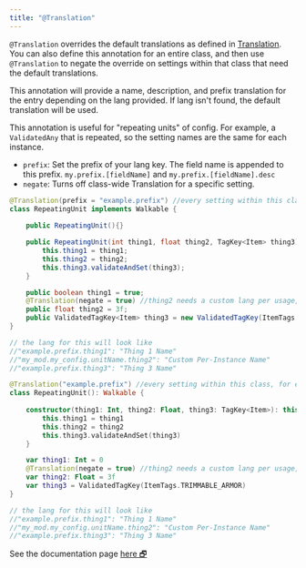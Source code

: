 ```yaml
---
title: "@Translation"
---
```


`@Translation` overrides the default translations as defined in [Translation](../Translation). You can also define this annotation for an entire class, and then use `@Translation` to negate the override on settings within that class that need the default translations.

This annotation will provide a name, description, and prefix translation for the entry depending on the lang provided. If lang isn't found, the default translation will be used.

This annotation is useful for "repeating units" of config. For example, a `ValidatedAny` that is repeated, so the setting names are the same for each instance.
- `prefix`: Set the prefix of your lang key. The field name is appended to this prefix. `my.prefix.[fieldName]` and `my.prefix.[fieldName].desc`
- `negate`: Turns off class-wide Translation for a specific setting.

<CodeTabs>

```java !!tabs Java
@Translation(prefix = "example.prefix") //every setting within this class, for every instance of the class, will use this lang prefix
class RepeatingUnit implements Walkable {
    
    public RepeatingUnit(){}

    public RepeatingUnit(int thing1, float thing2, TagKey<Item> thing3) {
        this.thing1 = thing1;
        this.thing2 = thing2;
        this.thing3.validateAndSet(thing3);
    }

    public boolean thing1 = true;
    @Translation(negate = true) //thing2 needs a custom lang per usage, depending on the specific use for it. Skips the prefix override.
    public float thing2 = 3f;
    public ValidatedTagKey<Item> thing3 = new ValidatedTagKey(ItemTags.TRIMMABLE_ARMOR);
}

// the lang for this will look like
//"example.prefix.thing1": "Thing 1 Name"
//"my_mod.my_config.unitName.thing2": "Custom Per-Instance Name"
//"example.prefix.thing3": "Thing 3 Name"
```

```kotlin !!tabs Kotlin
@Translation("example.prefix") //every setting within this class, for every instance of the class, will use this lang prefix
class RepeatingUnit(): Walkable {
    
    constructor(thing1: Int, thing2: Float, thing3: TagKey<Item>): this() {
        this.thing1 = thing1
        this.thing2 = thing2
        this.thing3.validateAndSet(thing3)
    }

    var thing1: Int = 0
    @Translation(negate = true) //thing2 needs a custom lang per usage, depending on the specific use for it. Skips the prefix override.
    var thing2: Float = 3f
    var thing3 = ValidatedTagKey(ItemTags.TRIMMABLE_ARMOR)
}

// the lang for this will look like
//"example.prefix.thing1": "Thing 1 Name"
//"my_mod.my_config.unitName.thing2": "Custom Per-Instance Name"
//"example.prefix.thing3": "Thing 3 Name"
```

</CodeTabs>

<Callout>
See the documentation page <a target="_blank" rel="noopener" href="https://fzzyhmstrs.github.io/fconfig/-fzzy%20-config/me.fzzyhmstrs.fzzy_config.annotations/-translation/index.html">here 🗗</a>
</Callout>